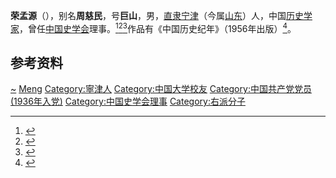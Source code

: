 '''荣孟源'''（{{bd|1913年||1985年|}}），别名'''周慈民'''，号'''巨山'''，男，[[直隶|直隶]][[宁津|宁津]]（今属[[山东|山东]]）人，中国[[历史学家|历史学家]]，曾任[[中国史学会|中国史学会]]理事。<ref>{{Cite book|title=中华当代文化名人大辞典|author=张品兴, 殷登祥, 陈有进等主编|publisher=中国广播电视出版社|year=1992|isbn=9787504315137|location=北京|pages=}}</ref><ref>{{Cite book|title=二十世纪中华爱国名人辞典|author=宋德慈, 王德林, 郑福林主编|publisher=吉林大学出版社|year=1990|isbn=|location=长春|pages=553}}</ref><ref>{{Cite book|title=当代中国社会科学手册|author=汝信，易克信主编|publisher=社会科学文献出版社|year=1988|isbn=|location=北京|pages=}}</ref>作品有《中国历史纪年》（1956年出版）<ref>{{cite news |title=中国历史纪年 |url=http://cadal.edu.cn/cardpage/bookCardPage?ssno=06358853}}</ref>。

== 参考资料 ==
{{reflist}}

{{Navboxes
| title  = 荣孟源在[[中国史学会|中国史学会]]的职务
| list1  =
{{中国史学会第二届理事会}}
}}

{{Authority control}}
{{中国人物小作品}}

{{DEFAULTSORT:Rong荣}}

[[Category:周姓|~]]
[[Category:荣姓|Meng]]
[[Category:寧津人|Category:寧津人]]
[[Category:中国大学校友|Category:中国大学校友]]
[[Category:中国共产党党员_(1936年入党)|Category:中国共产党党员 (1936年入党)]]
[[Category:中国史学会理事|Category:中国史学会理事]]
[[Category:右派分子|Category:右派分子]]